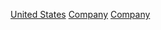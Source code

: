 {{Commons category}}

[[Category:企業城市|United States]]
[[Category:美國聚居地|Company]]
[[Category:美國計畫城市|Company]]